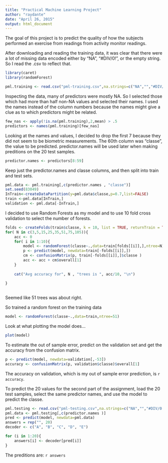```yaml
---
title: "Practical Machine Learning Project"
author: "raydante"
date: "April 26, 2015"
output: html_document
---
```




The goal of this project is to predict the quality of how the subjects performed  an exercise from readings from activity monitor readings.


After downloading and reading the training data, it was clear that there were a lot of missing data encoded either by "NA", "#DIV/0!", or the empty string.  So I read the .csv to reflect that.

```r

library(caret)
library(randomForest)

pml.training <- read.csv("pml-training.csv",na.strings=c("NA","","#DIV/0!"))
```

Inspecting the data, many of predictors were mostly NA. So I selected those which had more than half non-NA values and selected their names. I used the names instead of the column numbers because the names might give a clue as to which predictors might be related.


```r
few_nas <- apply(!is.na(pml.training),2,mean) > .5
predictors <- names(pml.training)[few_nas]
```

Looking at the names and values, I decided to drop the first 7 because they did not seem to be biometric measurements.  The 60th column was "classe", the value to be predicted.  predictor.names will be used later when making preditions on the 20 test samples.



```r
predictor.names <- predictors[8:59]
```

Keep just the predictor.names and classe columns, and then split into train and test sets.


```r

pml.data <- pml.training[,c(predictor.names , "classe")]
set.seed(83049)
InTrain<-createDataPartition(y=pml.data$classe,p=0.7,list=FALSE)
train <-pml.data[InTrain,]
validation <- pml.data[-InTrain,]

```

I decided to use Random Forests as my model and to use 10 fold cross validation to select the number of forests.



```r
folds <- createFolds(train$classe, k = 10, list = TRUE, returnTrain = TRUE)
for( N in c(3,5,15,25,35,51,75,105)){
    acc <- 0
    for( i in 1:10){
        model <- randomForest(classe~.,data=train[folds[[i]],],ntree=N)
        p <- predict(model, newdata=train[-folds[[i]],])  
        cm <- confusionMatrix(p, train[-folds[[i]],]$classe )
        acc <- acc + cm$overall[1]
    }
    
    cat("Avg accuracy for", N , "trees is ", acc/10, "\n")
    
}
    

```

Seemed like 51 trees was about right.

So trained a random forest on the training data


```r

model <- randomForest(classe~.,data=train,ntree=51)

```
Look at what plotting the model does...

```r
plot(model)
```

To estimate the out of sample error, predict on the validation set and get the accuracy from the confusion matrix.


```r

p <- predict(model, newdata=validation[,-53])
accuracy <- confusionMatrix(p, validation$classe)$overall[1]

```

The accuracy on validation, which is my out of sample error prediction,  is `r accuracy`.


To predict the 20 values for the second part of the assignment, load the 20 test samples, select the same predictor names, and use the model to predict the classe.



```r

pml.testing <- read.csv("pml-testing.csv",na.strings=c("NA","","#DIV/0!"))
pml.data <- pml.testing[,c(predictor.names )]
pred <- predict(model, newdata=pml.data)
answers = rep("", 20)
decoder <- c("A", "B", "C", "D", "E")

for (i in 1:20){
    answers[i] <- decoder[pred[i]]
}

```

The preditions are:
`r answers`
